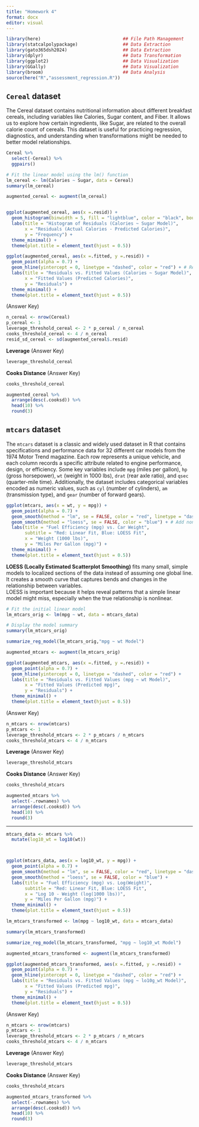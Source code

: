 ---
title: "Homework 4"
format: docx
editor: visual
---

```{r warning=FALSE, message=FALSE}
library(here)                               ## File Path Management
library(statcalpolypackage)                 ## Data Extraction
library(gato365dsh2024)                     ## Data Extraction
library(dplyr)                              ## Data Transformation
library(ggplot2)                            ## Data Visualization
library(GGally)                             ## Data Visualization
library(broom)                              ## Data Analysis
source(here("R","assessment_regression.R"))
```

## `Cereal` dataset

The Cereal dataset contains nutritional information about different breakfast cereals, including variables like Calories, Sugar content, and Fiber. It allows us to explore how certain ingredients, like Sugar, are related to the overall calorie count of cereals. This dataset is useful for practicing regression, diagnostics, and understanding when transformations might be needed to better model relationships.

```{r}
Cereal %>% 
  select(-Cereal) %>% 
  ggpairs() 
```

```{r}
# Fit the linear model using the lm() function
lm_cereal <- lm(Calories ~ Sugar, data = Cereal)
summary(lm_cereal)

```

```{r}
augmented_cereal <- augment(lm_cereal)


ggplot(augmented_cereal, aes(x =.resid)) +
  geom_histogram(binwidth = 5, fill = "lightblue", color = "black", boundary = 0) + # Adjusted binning
  labs(title = "Histogram of Residuals (Calories ~ Sugar Model)",
       x = "Residuals (Actual Calories - Predicted Calories)",
       y = "Frequency") +
  theme_minimal() + 
  theme(plot.title = element_text(hjust = 0.5))
```

```{r}
ggplot(augmented_cereal, aes(x =.fitted, y =.resid)) +
  geom_point(alpha = 0.7) +
  geom_hline(yintercept = 0, linetype = "dashed", color = "red") + # Reference line at zero residual
  labs(title = "Residuals vs. Fitted Values (Calories ~ Sugar Model)",
       x = "Fitted Values (Predicted Calories)",
       y = "Residuals") +
  theme_minimal() + 
  theme(plot.title = element_text(hjust = 0.5))
```

(Answer Key)

```{r}
n_cereal <- nrow(Cereal)
p_cereal <- 1 
leverage_threshold_cereal <- 2 * p_cereal / n_cereal
cooks_threshold_cereal <- 4 / n_cereal
resid_sd_cereal <- sd(augmented_cereal$.resid)

```

**Leverage** (Answer Key)

```{r}
leverage_threshold_cereal
```

**Cooks Distance** (Answer Key)

```{r}
cooks_threshold_cereal
```

```{r}
augmented_cereal %>% 
  arrange(desc(.cooksd)) %>% 
  head(10) %>% 
  round(3)
```

## `mtcars` dataset

The `mtcars` dataset is a classic and widely used dataset in R that contains specifications and performance data for 32 different car models from the 1974 Motor Trend magazine. Each row represents a unique vehicle, and each column records a specific attribute related to engine performance, design, or efficiency. Some key variables include `mpg` (miles per gallon), `hp` (gross horsepower), `wt` (weight in 1000 lbs), `drat` (rear axle ratio), and `qsec` (quarter-mile time). Additionally, the dataset includes categorical variables encoded as numeric values, such as `cyl` (number of cylinders), `am` (transmission type), and `gear` (number of forward gears).

```{r}
ggplot(mtcars, aes(x = wt, y = mpg)) +
  geom_point(alpha = 0.7) +
  geom_smooth(method = "lm", se = FALSE, color = "red", linetype = "dashed") + # Add linear trend
  geom_smooth(method = "loess", se = FALSE, color = "blue") + # Add non-linear trend (LOESS)
  labs(title = "Fuel Efficiency (mpg) vs. Car Weight",
       subtitle = "Red: Linear Fit, Blue: LOESS Fit",
       x = "Weight (1000 lbs)",
       y = "Miles Per Gallon (mpg)") +
  theme_minimal() + 
  theme(plot.title = element_text(hjust = 0.5))
```

**LOESS (Locally Estimated Scatterplot Smoothing)** fits many small, simple models to localized sections of the data instead of assuming one global line.\
It creates a smooth curve that captures bends and changes in the relationship between variables.\
LOESS is important because it helps reveal patterns that a simple linear model might miss, especially when the true relationship is nonlinear.

```{r}
# Fit the initial linear model
lm_mtcars_orig <- lm(mpg ~ wt, data = mtcars_data)

# Display the model summary
summary(lm_mtcars_orig)

```

```{r}
summarize_reg_model(lm_mtcars_orig,"mpg ~ wt Model")
```

```{r}
augmented_mtcars <- augment(lm_mtcars_orig)

ggplot(augmented_mtcars, aes(x =.fitted, y =.resid)) +
  geom_point(alpha = 0.7) +
  geom_hline(yintercept = 0, linetype = "dashed", color = "red") + 
  labs(title = "Residuals vs. Fitted Values (mpg ~ wt Model)",
       x = "Fitted Values (Predicted mpg)",
       y = "Residuals") +
  theme_minimal() + 
  theme(plot.title = element_text(hjust = 0.5))
```

(Answer Key)

```{r}
n_mtcars <- nrow(mtcars)
p_mtcars <- 1 
leverage_threshold_mtcars <- 2 * p_mtcars / n_mtcars
cooks_threshold_mtcars <- 4 / n_mtcars


```

**Leverage** (Answer Key)

```{r}
leverage_threshold_mtcars
```

**Cooks Distance** (Answer Key)

```{r}
cooks_threshold_mtcars
```

```{r}
augmented_mtcars %>% 
  select(-.rownames) %>%
  arrange(desc(.cooksd)) %>% 
  head(10) %>% 
  round(3)
```

------------------------------------------------------------------------

```{r}

mtcars_data <- mtcars %>%
  mutate(log10_wt = log10(wt))



ggplot(mtcars_data, aes(x = log10_wt, y = mpg)) +
  geom_point(alpha = 0.7) +
  geom_smooth(method = "lm", se = FALSE, color = "red", linetype = "dashed") +
  geom_smooth(method = "loess", se = FALSE, color = "blue") +
  labs(title = "Fuel Efficiency (mpg) vs. Log(Weight)",
       subtitle = "Red: Linear Fit, Blue: LOESS Fit",
       x = "Log 10 - Weight (log(1000 lbs))",
       y = "Miles Per Gallon (mpg)") +
  theme_minimal() + 
  theme(plot.title = element_text(hjust = 0.5))
```

```{r}

lm_mtcars_transformed <- lm(mpg ~ log10_wt, data = mtcars_data)

summary(lm_mtcars_transformed)
```

```{r}
summarize_reg_model(lm_mtcars_transformed, "mpg ~ log10_wt Model")
```

```{r}
augmented_mtcars_transformed <- augment(lm_mtcars_transformed)

ggplot(augmented_mtcars_transformed, aes(x =.fitted, y =.resid)) +
  geom_point(alpha = 0.7) +
  geom_hline(yintercept = 0, linetype = "dashed", color = "red") + 
  labs(title = "Residuals vs. Fitted Values (mpg ~ lo10g_wt Model)",
       x = "Fitted Values (Predicted mpg)",
       y = "Residuals") +
  theme_minimal() + 
  theme(plot.title = element_text(hjust = 0.5))
```

(Answer Key)

```{r}
n_mtcars <- nrow(mtcars)
p_mtcars <- 1 
leverage_threshold_mtcars <- 2 * p_mtcars / n_mtcars
cooks_threshold_mtcars <- 4 / n_mtcars


```

**Leverage** (Answer Key)

```{r}
leverage_threshold_mtcars
```

**Cooks Distance** (Answer Key)

```{r}
cooks_threshold_mtcars
```

```{r}
augmented_mtcars_transformed %>% 
  select(-.rownames) %>% 
  arrange(desc(.cooksd)) %>% 
  head(10) %>% 
  round(3)
```
